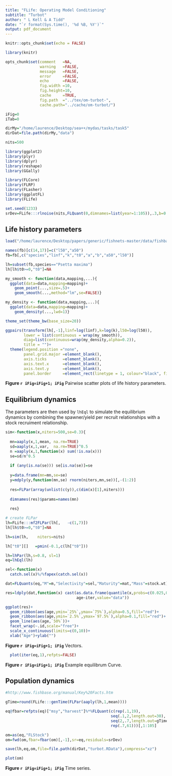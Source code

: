 ```yaml
---
title: "FLife: Operating Model Conditioning"
subtitle: "Turbot"
author: " L Kell & A Tidd"
date: "`r format(Sys.time(), '%d %B, %Y')`"
output: pdf_document
---
```

 
  
```r
knitr::opts_chunk$set(echo = FALSE)

library(knitr)

opts_chunk$set(comment   =NA, 
               warning   =FALSE, 
               message   =FALSE, 
               error     =FALSE, 
               echo      =FALSE,
               fig.width =10, 
               fig.height=10,
               cache     =TRUE, 
               fig.path  ="../tex/om-turbot-",
               cache.path="../cache/om-turbot/")

iFig=0
iTab=0
```
```r
dirMy="/home/laurence/Desktop/sea++/mydas/tasks/task5"
dirDat=file.path(dirMy,"data")

nits=500
```
```r
library(ggplot2)
library(plyr)
library(dplyr)
library(reshape)
library(GGally)

library(FLCore)
library(FLRP)
library(FLasher)
library(ggplotFL)
library(FLife)
```
```r
set.seed(1233)
srDev=FLife:::rlnoise(nits,FLQuant(0,dimnames=list(year=1:105)),.3,b=0.0)
```

## Life history parameters

```r
load("/home/laurence/Desktop/papers/generic/fishnets-master/data/fishbase-web/fishbase-web.RData")

names(fb)[c(14,17)]=c("l50","a50")
fb=fb[,c("species","linf","k","t0","a","b","a50","l50")]

lh=subset(fb,species=="Psetta maxima")
lh[lh$t0>=0,"t0"]=NA
```

```r
my_smooth <- function(data,mapping,...){
  ggplot(data=data,mapping=mapping)+
    geom_point(...,size=.5)+
    geom_smooth(...,method="lm",se=FALSE)}

my_density <- function(data,mapping,...){
  ggplot(data=data,mapping=mapping)+
    geom_density(...,lwd=1)}

theme_set(theme_bw(base_size=20))

ggpairs(transform(lh[,-1],linf=log(linf),k=log(k),l50=log(l50)),
        lower = list(continuous = wrap(my_smooth)),
        diag=list(continuous=wrap(my_density,alpha=0.2)),
        title = "")+
  theme(legend.position ="none",
        panel.grid.major =element_blank(),
        axis.ticks       =element_blank(),
        axis.text.x      =element_blank(),
        axis.text.y      =element_blank(),
        panel.border     =element_rect(linetype = 1, colour="black", fill=NA))
```

**Figure `r iFig=iFig+1; iFig`** Pairwise scatter plots of life history parameters.


## Equilibrium dynamics

The parameters are then used by `lhEql` to simulate the equilibrium dynamics by combining the spawner/yield per recruit relationships with a stock recruiment relationship.

```r
sim<-function(x,niters=500,se=0.3){
  
  mn=aaply(x,1,mean, na.rm=TRUE)
  sd=aaply(x,1,var,  na.rm=TRUE)^0.5
  n =aaply(x,1,function(x) sum(!is.na(x)))
  se=sd/n^0.5
  
  if (any(is.na(se))) se[is.na(se)]=se
  
  y=data.frame(mn=mn,se=se)
  y=mdply(y,function(mn,se) rnorm(niters,mn,se))[,-(1:2)]
  
  res=FLPar(array(unlist(c(y)),c(dim(x)[1],niters)))
  
  dimnames(res)$params=names(mn)
  
  res}

# create FLPar
lh=FLife:::mf2FLPar(lh[,   -c(1,7)])
lh[lh$t0>=0,"t0"]=NA

lh=sim(lh,    niters=nits)

lh["t0"][]   =pmin(-0.1,c(lh["t0"]))

lh=lhPar(lh,s=0.8, sl=1)
eq=lhEql(lh)
```

```r
sel<-function(x) 
  catch.sel(x)%/%fapex(catch.sel(x))

dat=FLQuants(eq,"M"=m,"Selectivity"=sel,"Maturity"=mat,"Mass"=stock.wt)

res=ldply(dat,function(x) cast(as.data.frame(quantile(x,probs=c(0.025,0.25,0.5,0.75,0.975))),
                               age~iter,value="data"))

ggplot(res)+
  geom_ribbon(aes(age,ymin=`25%`,ymax=`75%`),alpha=0.5,fill="red")+
  geom_ribbon(aes(age,ymin=`2.5%`,ymax=`97.5%`),alpha=0.1,fill="red")+
  geom_line(aes(age,`50%`))+
  facet_wrap(~.id,scale="free")+
  scale_x_continuous(limits=c(0,10))+
  xlab("Age")+ylab("")
```

**Figure `r iFig=iFig+1; iFig`** Vectors.


```r
  plot(iter(eq,1),refpts=FALSE)
```

**Figure `r iFig=iFig+1; iFig`** Example equilibrum Curve.


## Population dynamics

```r
#http://www.fishbase.org/manual/Key%20Facts.htm

gTime=round(FLife:::genTime(FLPar(aaply(lh,1,mean))))

eq@fbar=refpts(eq)["msy","harvest"]%*%FLQuant(c(rep(.1,19),
                                              seq(.1,2,length.out=30),
                                              seq(2,.7,length.out=gTime)[-1],
                                              rep(.7,61)))[,1:105]

om=as(eq,"FLStock")
om=fwd(om,fbar=fbar(om)[,-1],sr=eq,residuals=srDev)

save(lh,eq,om,file=file.path(dirDat,"turbot.RData"),compress="xz")

plot(om)
```

**Figure `r iFig=iFig+1; iFig`** Time series.
